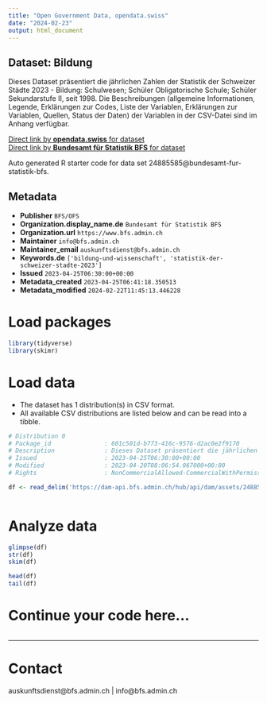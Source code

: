 ```yaml
---
title: "Open Government Data, opendata.swiss"
date: "2024-02-23"
output: html_document
---
```


## Dataset: Bildung

Dieses Dataset präsentiert die jährlichen Zahlen der Statistik der Schweizer Städte 2023 - Bildung: Schulwesen; Schüler Obligatorische Schule; Schüler Sekundarstufe II, seit 1998. Die Beschreibungen (allgemeine Informationen, Legende, Erklärungen zur Codes, Liste der Variablen, Erklärungen zur Variablen, Quellen, Status der Daten) der Variablen in der CSV-Datei sind im Anhang verfügbar.

[Direct link by **opendata.swiss** for dataset](https://opendata.swiss/de/dataset/bildung)<br>
[Direct link by **Bundesamt für Statistik BFS** for dataset](https://www.bfs.admin.ch/asset/de/ts-b-ssv-09-2023)

Auto generated R starter code for data set 24885585@bundesamt-fur-statistik-bfs.

## Metadata

- **Publisher** `BFS/OFS`
- **Organization.display_name.de** `Bundesamt für Statistik BFS`
- **Organization.url** `https://www.bfs.admin.ch`
- **Maintainer** `info@bfs.admin.ch`
- **Maintainer_email** `auskunftsdienst@bfs.admin.ch`
- **Keywords.de** `['bildung-und-wissenschaft', 'statistik-der-schweizer-stadte-2023']`
- **Issued** `2023-04-25T06:30:00+00:00`
- **Metadata_created** `2023-04-25T06:41:18.350513`
- **Metadata_modified** `2024-02-22T11:45:13.446228`


# Load packages

```r

library(tidyverse)
library(skimr)

```

# Load data

-   The dataset has 1 distribution(s) in CSV format.
-   All available CSV distributions are listed below and can be read into a tibble.

```r

# Distribution 0
# Package_id               : 601c501d-b773-416c-9576-d2ac0e2f9170
# Description              : Dieses Dataset präsentiert die jährlichen Zahlen der Statistik der Schweizer Städte 2023 - Bildung: Schulwesen; Schüler Obligatorische Schule; Schüler Sekundarstufe II, seit 1998. Die Beschreibungen (allgemeine Informationen, Legende, Erklärungen zur Codes, Liste der Variablen, Erklärungen zur Variablen, Quellen, Status der Daten) der Variablen in der CSV-Datei sind im Anhang verfügbar.
# Issued                   : 2023-04-25T06:30:00+00:00
# Modified                 : 2023-04-20T08:06:54.067000+00:00
# Rights                   : NonCommercialAllowed-CommercialWithPermission-ReferenceRequired

df <- read_delim('https://dam-api.bfs.admin.ch/hub/api/dam/assets/24885588/master')



```

# Analyze data

```r

glimpse(df)
str(df)
skim(df)

head(df)
tail(df)

```

# Continue your code here...

```r

```

------------------------------------------------------------------------

# Contact

auskunftsdienst@bfs.admin.ch | info@bfs.admin.ch
